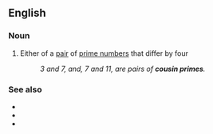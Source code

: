 ==English==
{{wikipedia|lang=en}}

===Noun===
{{en-noun}}

# {{lb|en|mathematics}} Either of a [[pair]] of [[prime number]]s that differ by four
#: ''3 and 7, and, 7 and 11, are pairs of '''cousin primes'''.''

===See also===
* {{l|en|prime constellation}}
* {{l|en|sexy prime}}
* {{l|en|twin prime}}